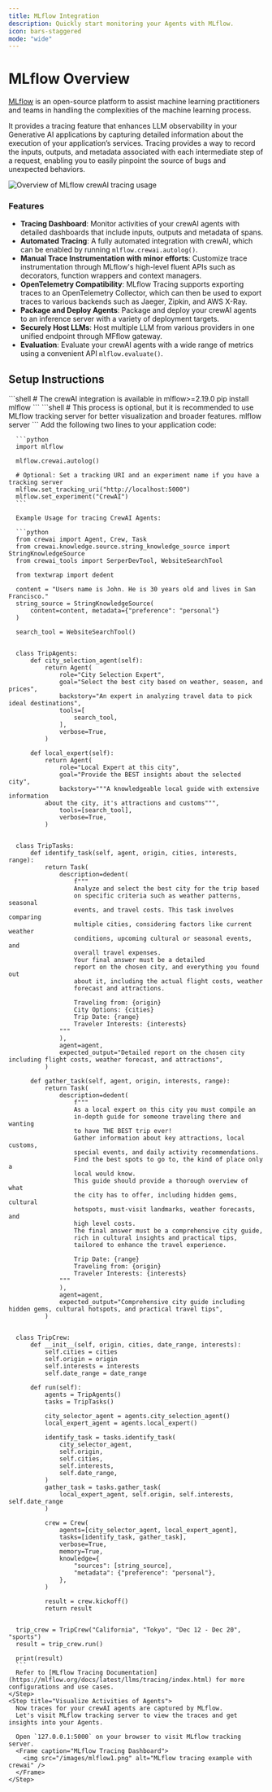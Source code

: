 ```yaml
---
title: MLflow Integration
description: Quickly start monitoring your Agents with MLflow.
icon: bars-staggered
mode: "wide"
---
```


# MLflow Overview

[MLflow](https://mlflow.org/) is an open-source platform to assist machine learning practitioners and teams in handling the complexities of the machine learning process.

It provides a tracing feature that enhances LLM observability in your Generative AI applications by capturing detailed information about the execution of your application’s services. 
Tracing provides a way to record the inputs, outputs, and metadata associated with each intermediate step of a request, enabling you to easily pinpoint the source of bugs and unexpected behaviors.

![Overview of MLflow crewAI tracing usage](/images/mlflow-tracing.gif)

### Features

- **Tracing Dashboard**: Monitor activities of your crewAI agents with detailed dashboards that include inputs, outputs and metadata of spans.
- **Automated Tracing**: A fully automated integration with crewAI, which can be enabled by running `mlflow.crewai.autolog()`. 
- **Manual Trace Instrumentation with minor efforts**: Customize trace instrumentation through MLflow's high-level fluent APIs such as decorators, function wrappers and context managers.
- **OpenTelemetry Compatibility**: MLflow Tracing supports exporting traces to an OpenTelemetry Collector, which can then be used to export traces to various backends such as Jaeger, Zipkin, and AWS X-Ray.
- **Package and Deploy Agents**: Package and deploy your crewAI agents to an inference server with a variety of deployment targets.
- **Securely Host LLMs**: Host multiple LLM from various providers in one unified endpoint through MFflow gateway.
- **Evaluation**: Evaluate your crewAI agents with a wide range of metrics using a convenient API `mlflow.evaluate()`.

## Setup Instructions

<Steps>
    <Step title="Install MLflow package">
      ```shell
      # The crewAI integration is available in mlflow>=2.19.0
      pip install mlflow
      ```
    </Step>
    <Step title="Start MFflow tracking server">
      ```shell
      # This process is optional, but it is recommended to use MLflow tracking server for better visualization and broader features.
      mlflow server
      ```
    </Step>
    <Step title="Initialize MLflow in Your Application">
      Add the following two lines to your application code:

      ```python
      import mlflow

      mlflow.crewai.autolog()

      # Optional: Set a tracking URI and an experiment name if you have a tracking server
      mlflow.set_tracking_uri("http://localhost:5000")
      mlflow.set_experiment("CrewAI")
      ```
      
      Example Usage for tracing CrewAI Agents:

      ```python
      from crewai import Agent, Crew, Task
      from crewai.knowledge.source.string_knowledge_source import StringKnowledgeSource
      from crewai_tools import SerperDevTool, WebsiteSearchTool

      from textwrap import dedent

      content = "Users name is John. He is 30 years old and lives in San Francisco."
      string_source = StringKnowledgeSource(
          content=content, metadata={"preference": "personal"}
      )

      search_tool = WebsiteSearchTool()


      class TripAgents:
          def city_selection_agent(self):
              return Agent(
                  role="City Selection Expert",
                  goal="Select the best city based on weather, season, and prices",
                  backstory="An expert in analyzing travel data to pick ideal destinations",
                  tools=[
                      search_tool,
                  ],
                  verbose=True,
              )

          def local_expert(self):
              return Agent(
                  role="Local Expert at this city",
                  goal="Provide the BEST insights about the selected city",
                  backstory="""A knowledgeable local guide with extensive information
              about the city, it's attractions and customs""",
                  tools=[search_tool],
                  verbose=True,
              )


      class TripTasks:
          def identify_task(self, agent, origin, cities, interests, range):
              return Task(
                  description=dedent(
                      f"""
                      Analyze and select the best city for the trip based
                      on specific criteria such as weather patterns, seasonal
                      events, and travel costs. This task involves comparing
                      multiple cities, considering factors like current weather
                      conditions, upcoming cultural or seasonal events, and
                      overall travel expenses.
                      Your final answer must be a detailed
                      report on the chosen city, and everything you found out
                      about it, including the actual flight costs, weather
                      forecast and attractions.

                      Traveling from: {origin}
                      City Options: {cities}
                      Trip Date: {range}
                      Traveler Interests: {interests}
                  """
                  ),
                  agent=agent,
                  expected_output="Detailed report on the chosen city including flight costs, weather forecast, and attractions",
              )

          def gather_task(self, agent, origin, interests, range):
              return Task(
                  description=dedent(
                      f"""
                      As a local expert on this city you must compile an
                      in-depth guide for someone traveling there and wanting
                      to have THE BEST trip ever!
                      Gather information about key attractions, local customs,
                      special events, and daily activity recommendations.
                      Find the best spots to go to, the kind of place only a
                      local would know.
                      This guide should provide a thorough overview of what
                      the city has to offer, including hidden gems, cultural
                      hotspots, must-visit landmarks, weather forecasts, and
                      high level costs.
                      The final answer must be a comprehensive city guide,
                      rich in cultural insights and practical tips,
                      tailored to enhance the travel experience.

                      Trip Date: {range}
                      Traveling from: {origin}
                      Traveler Interests: {interests}
                  """
                  ),
                  agent=agent,
                  expected_output="Comprehensive city guide including hidden gems, cultural hotspots, and practical travel tips",
              )


      class TripCrew:
          def __init__(self, origin, cities, date_range, interests):
              self.cities = cities
              self.origin = origin
              self.interests = interests
              self.date_range = date_range

          def run(self):
              agents = TripAgents()
              tasks = TripTasks()

              city_selector_agent = agents.city_selection_agent()
              local_expert_agent = agents.local_expert()

              identify_task = tasks.identify_task(
                  city_selector_agent,
                  self.origin,
                  self.cities,
                  self.interests,
                  self.date_range,
              )
              gather_task = tasks.gather_task(
                  local_expert_agent, self.origin, self.interests, self.date_range
              )

              crew = Crew(
                  agents=[city_selector_agent, local_expert_agent],
                  tasks=[identify_task, gather_task],
                  verbose=True,
                  memory=True,
                  knowledge={
                      "sources": [string_source],
                      "metadata": {"preference": "personal"},
                  },
              )

              result = crew.kickoff()
              return result


      trip_crew = TripCrew("California", "Tokyo", "Dec 12 - Dec 20", "sports")
      result = trip_crew.run()

      print(result)
      ```
      Refer to [MLflow Tracing Documentation](https://mlflow.org/docs/latest/llms/tracing/index.html) for more configurations and use cases.
    </Step>
    <Step title="Visualize Activities of Agents">
      Now traces for your crewAI agents are captured by MLflow. 
      Let's visit MLflow tracking server to view the traces and get insights into your Agents.

      Open `127.0.0.1:5000` on your browser to visit MLflow tracking server. 
      <Frame caption="MLflow Tracing Dashboard">
        <img src="/images/mlflow1.png" alt="MLflow tracing example with crewai" />
      </Frame>
    </Step>
</Steps> 

